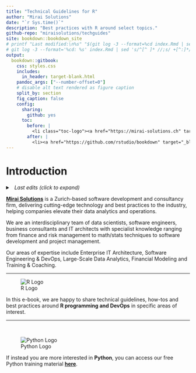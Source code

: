 ```yaml
--- 
title: "Technical Guidelines for R"
author: "Mirai Solutions"
date: "`r Sys.time()`"
description: "Best practices with R around select topics."
github-repo: "miraisolutions/techguides"
site: bookdown::bookdown_site
# printf "Last modified:\n%s" "$(git log -3 --format=%cd index.Rmd | sed 's/^[^ ]* //;s/ [^ ]*$//')"
# git log -3 --format='%cd: %s' index.Rmd | sed 's/^[^ ]* //;s/ +[^:]*//'
output:
  bookdown::gitbook:
    css: styles.css
    includes:
      in_header: target-blank.html
    pandoc_args: ["--number-offset=0"]
    # disable alt text rendered as figure caption
    split_by: section
    fig_caption: false
    config:
      sharing:
        github: yes
      toc:
        before: |
          <li class="toc-logo"><a href="https://mirai-solutions.ch" target="_blank"><img src="mirai.png" alt="Mirai"></a></li>
        after: |
          <li><a href="https://github.com/rstudio/bookdown" target="_blank">Published with bookdown</a></li>
---
```


# Introduction {-}

<details>
  <summary><em>&nbsp;&nbsp;Last edits (click to expand)</em></summary>
```bash
printf "%s" "$(git log -3 --format='%cd: %s' index.Rmd | sed 's/^[^ ]* //;s/ +[^:]*//')"
```
</details>

[**Mirai Solutions**](https://mirai-solutions.ch/) is a Zurich-based software development and consultancy firm, delivering cutting-edge technology and best practices to the industry, helping companies elevate their data analytics and operations.

We are an interdisciplinary team of data scientists, software engineers, business consultants and IT architects with specialist knowledge ranging from finance and risk management to math/stats techniques to software development and project management.

Our areas of expertise include Enterprise IT Architecture, Software Engineering & DevOps, Large-Scale Data Analytics, Financial Modeling and Training & Coaching.

---

![R Logo](Rlogo.png)

In this e-book, we are happy to share technical guidelines, how-tos and best practices around **R programming and DevOps** in specific areas of interest.

---

&nbsp;

![Python Logo](python-logo-only.png)

If instead you are more interested in **Python**, you can access our free Python training material [**here**](https://mirai-solutions.ch/python-training-material).
